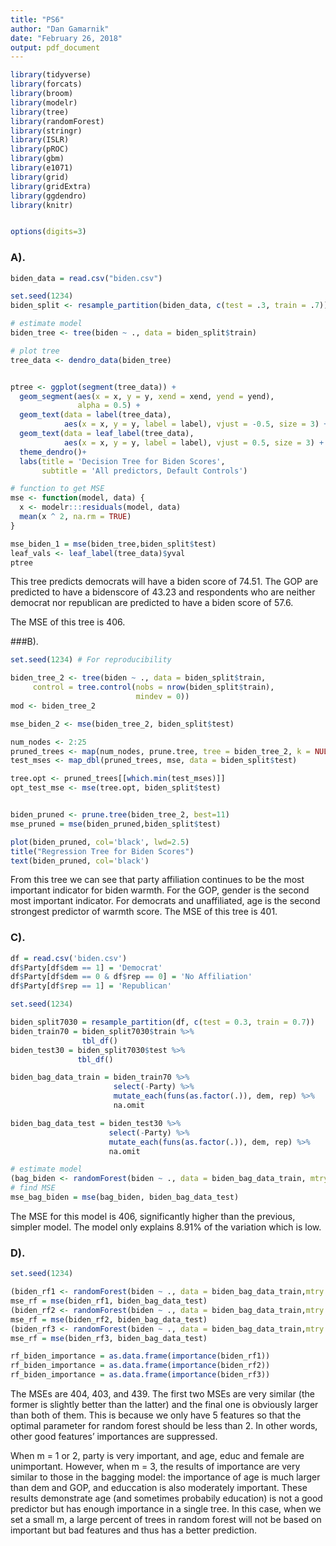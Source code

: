 ```yaml
---
title: "PS6"
author: "Dan Gamarnik"
date: "February 26, 2018"
output: pdf_document
---
```



```r

library(tidyverse)
library(forcats)
library(broom)
library(modelr)
library(tree)
library(randomForest)
library(stringr)
library(ISLR)
library(pROC)
library(gbm)
library(e1071)
library(grid)
library(gridExtra)
library(ggdendro)
library(knitr)


options(digits=3)

```


### A).
```r
biden_data = read.csv("biden.csv")
```
```r
set.seed(1234) 
biden_split <- resample_partition(biden_data, c(test = .3, train = .7))

```

```r
# estimate model
biden_tree <- tree(biden ~ ., data = biden_split$train)

# plot tree
tree_data <- dendro_data(biden_tree)


ptree <- ggplot(segment(tree_data)) +
  geom_segment(aes(x = x, y = y, xend = xend, yend = yend), 
               alpha = 0.5) +
  geom_text(data = label(tree_data), 
            aes(x = x, y = y, label = label), vjust = -0.5, size = 3) +
  geom_text(data = leaf_label(tree_data), 
            aes(x = x, y = y, label = label), vjust = 0.5, size = 3) +
  theme_dendro()+
  labs(title = 'Decision Tree for Biden Scores',
       subtitle = 'All predictors, Default Controls')

# function to get MSE
mse <- function(model, data) {
  x <- modelr:::residuals(model, data)
  mean(x ^ 2, na.rm = TRUE)
}

mse_biden_1 = mse(biden_tree,biden_split$test)
leaf_vals <- leaf_label(tree_data)$yval
ptree
```
This tree predicts democrats will have a biden score of 74.51. The GOP are predicted to have a bidenscore of 43.23 and respondents who are neither democrat nor republican are predicted to have a biden score of 57.6. 

The MSE of this tree is 406. 

###B).
```r
set.seed(1234) # For reproducibility

biden_tree_2 <- tree(biden ~ ., data = biden_split$train,
     control = tree.control(nobs = nrow(biden_split$train),
                            mindev = 0))
mod <- biden_tree_2

mse_biden_2 <- mse(biden_tree_2, biden_split$test)

num_nodes <- 2:25
pruned_trees <- map(num_nodes, prune.tree, tree = biden_tree_2, k = NULL)
test_mses <- map_dbl(pruned_trees, mse, data = biden_split$test)

tree.opt <- pruned_trees[[which.min(test_mses)]]
opt_test_mse <- mse(tree.opt, biden_split$test)


biden_pruned <- prune.tree(biden_tree_2, best=11)
mse_pruned = mse(biden_pruned,biden_split$test)

```

```r
plot(biden_pruned, col='black', lwd=2.5)
title("Regression Tree for Biden Scores")
text(biden_pruned, col='black')
```
From this tree we can see that party affiliation continues to be the most important indicator for biden warmth. For the GOP, gender is the second most important indicator. For democrats and unaffiliated, age is the second strongest predictor of warmth score. The MSE of this tree is 401. 


### C).
```r
df = read.csv('biden.csv')
df$Party[df$dem == 1] = 'Democrat'
df$Party[df$dem == 0 & df$rep == 0] = 'No Affiliation'
df$Party[df$rep == 1] = 'Republican'

set.seed(1234)

biden_split7030 = resample_partition(df, c(test = 0.3, train = 0.7))
biden_train70 = biden_split7030$train %>%
                tbl_df()
biden_test30 = biden_split7030$test %>%
               tbl_df()

biden_bag_data_train = biden_train70 %>%
                       select(-Party) %>%
                       mutate_each(funs(as.factor(.)), dem, rep) %>%
                       na.omit

biden_bag_data_test = biden_test30 %>%
                      select(-Party) %>%
                      mutate_each(funs(as.factor(.)), dem, rep) %>%
                      na.omit

# estimate model
(bag_biden <- randomForest(biden ~ ., data = biden_bag_data_train, mtry = 5, ntree = 500, importance=TRUE))
# find MSE
mse_bag_biden = mse(bag_biden, biden_bag_data_test)

```
The MSE for this model is 406, significantly higher than the previous, simpler model. The model only explains 8.91% of the variation which is low. 


### D). 
```r
set.seed(1234)

(biden_rf1 <- randomForest(biden ~ ., data = biden_bag_data_train,mtry =1,ntree = 500))
mse_rf = mse(biden_rf1, biden_bag_data_test)
(biden_rf2 <- randomForest(biden ~ ., data = biden_bag_data_train,mtry =2,ntree = 500))
mse_rf = mse(biden_rf2, biden_bag_data_test)
(biden_rf3 <- randomForest(biden ~ ., data = biden_bag_data_train,mtry =3,ntree = 500))
mse_rf = mse(biden_rf3, biden_bag_data_test)

rf_biden_importance = as.data.frame(importance(biden_rf1))
rf_biden_importance = as.data.frame(importance(biden_rf2))
rf_biden_importance = as.data.frame(importance(biden_rf3))
```


The MSEs are 404, 403, and 439. The first two MSEs are very similar (the former is slightly better than the latter) and the final one is obviously larger than both of them. This is because we only have 5 features so that the optimal parameter for random forest should be less than 2. In other words, other good features' importances are suppressed.

When m = 1 or 2, party is very important, and age, educ and female are unimportant. However, when m = 3, the results of importance are very similar to those in the bagging model: the importance of age is much larger than dem and GOP, and educcation is also moderately important. These results demonstrate age (and sometimes probabily education) is not a good predictor but has enough importance in a single tree. In this case, when we set a small m, a large percent of trees in random forest will not be based on important but bad features and thus has a better prediction.


